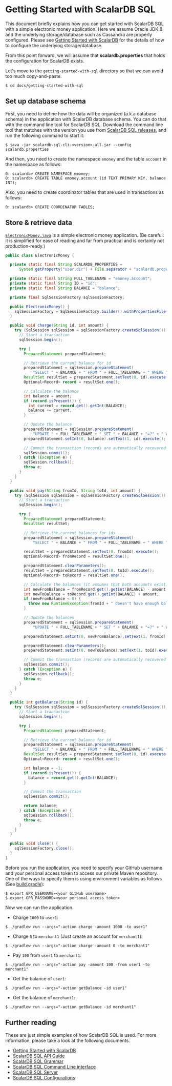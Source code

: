 # Getting Started with ScalarDB SQL

This document briefly explains how you can get started with ScalarDB SQL with a simple electronic money application.
Here we assume Oracle JDK 8 and the underlying storage/database such as Cassandra are properly configured.
Please see [Getting Started with ScalarDB](https://github.com/scalar-labs/scalardb/blob/master/docs/getting-started-with-scalardb.md) for the details of how to configure the underlying storage/database.

From this point forward, we will assume that **scalardb.properties** that holds the configuration for ScalarDB exists.

Let's move to the `getting-started-with-sql` directory so that we can avoid too much copy-and-paste.
```shell
$ cd docs/getting-started-with-sql
```

## Set up database schema

First, you need to define how the data will be organized (a.k.a database schema) in the application with ScalarDB database schema.
You can do that with the command line tool for ScalarDB SQL.
Download the command line tool that matches with the version you use from [ScalarDB SQL releases](https://github.com/scalar-labs/scalardb-sql/releases), and run the following command to start it:

```shell
$ java -jar scalardb-sql-cli-<version>-all.jar --config scalardb.properties
```

And then, you need to create the namespace `emoney` and the table `account` in the namespace as follows:

```shell
0: scalardb> CREATE NAMESPACE emoney;
0: scalardb> CREATE TABLE emoney.account (id TEXT PRIMARY KEY, balance INT);
```

Also, you need to create coordinator tables that are used in transactions as follows:

```shell
0: scalardb> CREATE COORDINATOR TABLES;
```

## Store & retrieve data

[`ElectronicMoney.java`](./getting-started-with-sql/src/main/java/sample/ElectronicMoney.java) is a simple electronic money application.
(Be careful: it is simplified for ease of reading and far from practical and is certainly not production-ready.)

```java
public class ElectronicMoney {

  private static final String SCALARDB_PROPERTIES =
      System.getProperty("user.dir") + File.separator + "scalardb.properties";

  private static final String FULL_TABLENAME = "emoney.account";
  private static final String ID = "id";
  private static final String BALANCE = "balance";

  private final SqlSessionFactory sqlSessionFactory;

  public ElectronicMoney() {
    sqlSessionFactory = SqlSessionFactory.builder().withPropertiesFile(SCALARDB_PROPERTIES).build();
  }

  public void charge(String id, int amount) {
    try (SqlSession sqlSession = sqlSessionFactory.createSqlSession()) {
      // Start a transaction
      sqlSession.begin();

      try {
        PreparedStatement preparedStatement;

        // Retrieve the current balance for id
        preparedStatement = sqlSession.prepareStatement(
            "SELECT " + BALANCE + " FROM " + FULL_TABLENAME + " WHERE " + ID + "=?");
        ResultSet resultSet = preparedStatement.setText(0, id).execute();
        Optional<Record> record = resultSet.one();

        // Calculate the balance
        int balance = amount;
        if (record.isPresent()) {
          int current = record.get().getInt(BALANCE);
          balance += current;
        }

        // Update the balance
        preparedStatement = sqlSession.prepareStatement(
            "UPDATE " + FULL_TABLENAME + " SET " + BALANCE + "=?" + " WHERE " + ID + "=?");
        preparedStatement.setInt(0, balance).setText(1, id).execute();

        // Commit the transaction (records are automatically recovered in case of failure)
        sqlSession.commit();
      } catch (Exception e) {
        sqlSession.rollback();
        throw e;
      }
    }
  }

  public void pay(String fromId, String toId, int amount) {
    try (SqlSession sqlSession = sqlSessionFactory.createSqlSession()) {
      // Start a transaction
      sqlSession.begin();

      try {
        PreparedStatement preparedStatement;
        ResultSet resultSet;

        // Retrieve the current balances for ids
        preparedStatement = sqlSession.prepareStatement(
            "SELECT " + BALANCE + " FROM " + FULL_TABLENAME + " WHERE " + ID + "=?");

        resultSet = preparedStatement.setText(0, fromId).execute();
        Optional<Record> fromRecord = resultSet.one();

        preparedStatement.clearParameters();
        resultSet = preparedStatement.setText(0, toId).execute();
        Optional<Record> toRecord = resultSet.one();

        // Calculate the balances (it assumes that both accounts exist)
        int newFromBalance = fromRecord.get().getInt(BALANCE) - amount;
        int newToBalance = toRecord.get().getInt(BALANCE) + amount;
        if (newFromBalance < 0) {
          throw new RuntimeException(fromId + " doesn't have enough balance.");
        }

        // Update the balances
        preparedStatement = sqlSession.prepareStatement(
            "UPDATE " + FULL_TABLENAME + " SET " + BALANCE + "=?" + " WHERE " + ID + "=?");

        preparedStatement.setInt(0, newFromBalance).setText(1, fromId).execute();

        preparedStatement.clearParameters();
        preparedStatement.setInt(0, newToBalance).setText(1, toId).execute();

        // Commit the transaction (records are automatically recovered in case of failure)
        sqlSession.commit();
      } catch (Exception e) {
        sqlSession.rollback();
        throw e;
      }
    }
  }

  public int getBalance(String id) {
    try (SqlSession sqlSession = sqlSessionFactory.createSqlSession()) {
      // Start a transaction
      sqlSession.begin();

      try {
        PreparedStatement preparedStatement;

        // Retrieve the current balance for id
        preparedStatement = sqlSession.prepareStatement(
            "SELECT " + BALANCE + " FROM " + FULL_TABLENAME + " WHERE " + ID + "=?");
        ResultSet resultSet = preparedStatement.setText(0, id).execute();
        Optional<Record> record = resultSet.one();

        int balance = -1;
        if (record.isPresent()) {
          balance = record.get().getInt(BALANCE);
        }

        // Commit the transaction
        sqlSession.commit();

        return balance;
      } catch (Exception e) {
        sqlSession.rollback();
        throw e;
      }
    }
  }

  public void close() {
    sqlSessionFactory.close();
  }
}
```

Before you run the application, you need to specify your GitHub username and your personal access token to access our private Maven repository.
One of the ways to specify them is using environment variables as follows (See [build.gradle](./getting-started-with-sql/build.gradle)):

```shell
$ export GPR_USERNAME=<your GitHub username>
$ export GPR_PASSWORD=<your personal access token>
```

Now we can run the application.

- Charge `1000` to `user1`:
```shell
$ ./gradlew run --args="-action charge -amount 1000 -to user1"
```

- Charge `0` to `merchant1` (Just create an account for `merchant1`):
```shell
$ ./gradlew run --args="-action charge -amount 0 -to merchant1"
```

- Pay `100` from `user1` to `merchant1`:
```shell
$ ./gradlew run --args="-action pay -amount 100 -from user1 -to merchant1"
```

- Get the balance of `user1`:
```shell
$ ./gradlew run --args="-action getBalance -id user1"
```

- Get the balance of `merchant1`:
```shell
$ ./gradlew run --args="-action getBalance -id merchant1"
```

## Further reading

These are just simple examples of how ScalarDB SQL is used. For more information, please take a look at the following documents.

* [Getting Started with ScalarDB](https://github.com/scalar-labs/scalardb/blob/master/docs/getting-started-with-scalardb.md)
* [ScalarDB SQL API Guide](sql-api-guide.mdx)
* [ScalarDB SQL Grammar](grammar.mdx)
* [ScalarDB SQL Command Line interface](command-line-interface.mdx)
* [ScalarDB SQL Server](sql-server.mdx)
* [ScalarDB SQL Configurations](configurations.mdx)
